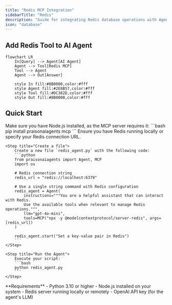 ```yaml
---
title: "Redis MCP Integration"
sidebarTitle: "Redis"
description: "Guide for integrating Redis database operations with Agent4ALL agents using MCP"
icon: "database"
---
```


## Add Redis Tool to AI Agent

```mermaid
flowchart LR
    In[Query] --> Agent[AI Agent]
    Agent --> Tool[Redis MCP]
    Tool --> Agent
    Agent --> Out[Answer]
    
    style In fill:#8B0000,color:#fff
    style Agent fill:#2E8B57,color:#fff
    style Tool fill:#DC382D,color:#fff
    style Out fill:#8B0000,color:#fff
```

## Quick Start

<Steps>
    <Step title="Install Dependencies">
        Make sure you have Node.js installed, as the MCP server requires it:
        ```bash
        pip install praisonaiagents mcp
        ```
    </Step>
    <Step title="Set up Redis">
        Ensure you have Redis running locally or specify your Redis connection URL.
    </Step>

    <Step title="Create a file">
        Create a new file `redis_agent.py` with the following code:
        ```python
        from praisonaiagents import Agent, MCP
        import os

        # Redis connection string
        redis_url = "redis://localhost:6379"

        # Use a single string command with Redis configuration
        redis_agent = Agent(
            instructions="""You are a helpful assistant that can interact with Redis.
            Use the available tools when relevant to manage Redis operations.""",
            llm="gpt-4o-mini",
            tools=MCP("npx -y @modelcontextprotocol/server-redis", args=[redis_url])
        )

        redis_agent.start("Set a key-value pair in Redis")
        ```
    </Step>

    <Step title="Run the Agent">
        Execute your script:
        ```bash
        python redis_agent.py
        ```
    </Step>
</Steps>

<Note>
  **Requirements**
  - Python 3.10 or higher
  - Node.js installed on your system
  - Redis server running locally or remotely
  - OpenAI API key (for the agent's LLM)
</Note>
